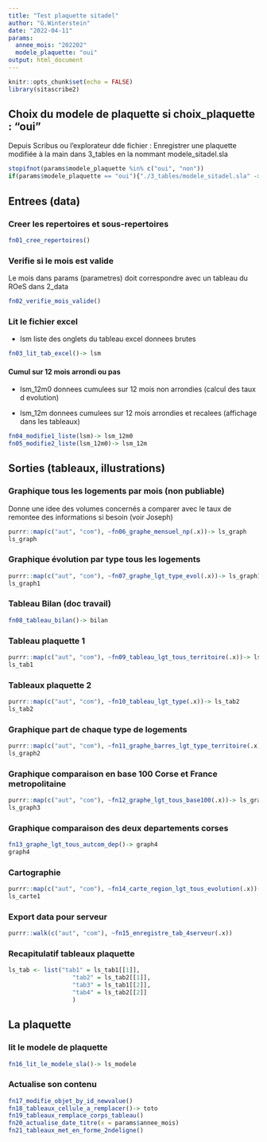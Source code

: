 ```yaml
---
title: "Test plaquette sitadel"
author: "G.Winterstein"
date: "2022-04-11"
params: 
  annee_mois: "202202"
  modele_plaquette: "oui"
output: html_document
---
```


```r
knitr::opts_chunk$set(echo = FALSE)
library(sitascribe2)
```

## Choix du modele de plaquette si choix_plaquette : "oui"

Depuis Scribus ou l'explorateur dde fichier : Enregistrer une plaquette modifiée à la main dans 3_tables en la nommant modele_sitadel.sla

```r
stopifnot(params$modele_plaquette %in% c("oui", "non"))
if(params$modele_plaquette == "oui"){"./3_tables/modele_sitadel.sla" -> chem_plaquette}
```

## Entrees (data)

### Creer les repertoires et sous-repertoires

```r
fn01_cree_repertoires()
```

### Verifie si le mois est valide

Le mois dans params (parametres) doit correspondre avec un tableau du ROeS dans 2_data

```r
fn02_verifie_mois_valide()
```

### Lit le fichier excel

-   lsm liste des onglets du tableau excel donnees brutes

```r
fn03_lit_tab_excel()-> lsm 

```

#### Cumul sur 12 mois arrondi ou pas

-   lsm_12m0 donnees cumulees sur 12 mois non arrondies (calcul des taux d evolution)

-   lsm_12m donnees cumulees sur 12 mois arrondies et recalees (affichage dans les tableaux)

```r
fn04_modifie1_liste(lsm)-> lsm_12m0
fn05_modifie2_liste(lsm_12m0)-> lsm_12m
```

## Sorties (tableaux, illustrations)

### Graphique tous les logements par mois (non publiable)

Donne une idee des volumes concernés a comparer avec le taux de remontee des informations si besoin (voir Joseph)

```r
purrr::map(c("aut", "com"), ~fn06_graphe_mensuel_np(.x))-> ls_graph
ls_graph
```

### Graphique évolution par type tous les logements

```r
purrr::map(c("aut", "com"), ~fn07_graphe_lgt_type_evol(.x))-> ls_graph1
ls_graph1
```

### Tableau Bilan (doc travail)

```r
fn08_tableau_bilan()-> bilan
```

### Tableau plaquette 1

```r
purrr::map(c("aut", "com"), ~fn09_tableau_lgt_tous_territoire(.x))-> ls_tab1
ls_tab1
```

### Tableaux plaquette 2

```r
purrr::map(c("aut", "com"), ~fn10_tableau_lgt_type(.x))-> ls_tab2
ls_tab2
```

### Graphique part de chaque type de logements

```r
purrr::map(c("aut", "com"), ~fn11_graphe_barres_lgt_type_territoire(.x))-> ls_graph2
ls_graph2
```

### Graphique comparaison en base 100 Corse et France metropolitaine

```r
purrr::map(c("aut", "com"), ~fn12_graphe_lgt_tous_base100(.x))-> ls_graph3
ls_graph3
```

### Graphique comparaison des deux departements corses

```r
fn13_graphe_lgt_tous_autcom_dep()-> graph4
graph4
```

### Cartographie

```r
purrr::map(c("aut", "com"), ~fn14_carte_region_lgt_tous_evolution(.x))-> ls_carte1
ls_carte1
```

### Export data pour serveur

```r
purrr::walk(c("aut", "com"), ~fn15_enregistre_tab_4serveur(.x))

```

### Recapitulatif tableaux plaquette

```r
ls_tab <- list("tab1" = ls_tab1[[1]],
                  "tab2" = ls_tab2[[1]],
                  "tab3" = ls_tab1[[2]],
                  "tab4" = ls_tab2[[2]]
                  )

```

## La plaquette

### lit le modele de plaquette

```r
fn16_lit_le_modele_sla()-> ls_modele
```

### Actualise son contenu

```r
fn17_modifie_objet_by_id_newvalue()
fn18_tableaux_cellule_a_remplacer()-> toto
fn19_tableaux_remplace_corps_tableau()
fn20_actualise_date_titre(x = params$annee_mois)
fn21_tableaux_met_en_forme_2ndeligne()

```



